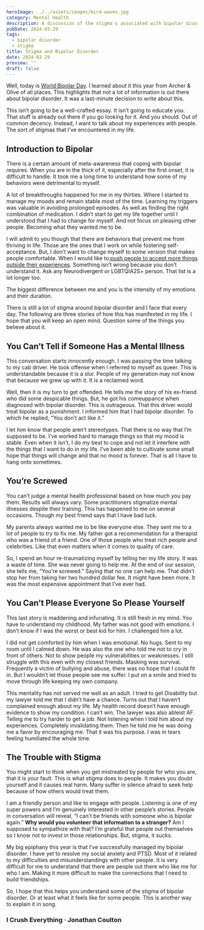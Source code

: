 ```yaml
---
heroImage: ../../assets/images/bird-waves.jpg
category: Mental Health
description: A discussion of the stigma's associated with bipolar disorder.
pubDate: 2024-03-29
tags:
  - bipolar disorder
  - stigma
title: Stigma and Bipolar Disorder
date: 2024-03-29
preview: ''
draft: false
---
```



Well, today is [World Bipolar Day](https://ibpf.org/learn/programs/world-bipolar-day/). I learned about it this year from Archer & Olive of all places. This highlights that not a lot of information is out there about bipolar disorder. It was a last-minute decision to write about this.

This isn’t going to be a well-crafted essay. It isn’t going to educate you. That stuff is already out there if you go looking for it. And you should. Out of common decency. Instead, I want to talk about my experiences with people. The sort of stigmas that I’ve encountered in my life.

## Introduction to Bipolar

There is a certain amount of meta-awareness that coping with bipolar requires. When you are in the thick of it, especially after the first onset, it is difficult to handle. It took me a long time to understand how some of my behaviors were detrimental to myself.

A lot of breakthroughs happened for me in my thirties. Where I started to manage my moods and remain stable most of the time. Learning my triggers was valuable in avoiding prolonged episodes. As well as finding the right combination of medication. I didn’t start to get my life together until I understood that I had to change for myself. And not focus on pleasing other people. Becoming what they wanted me to be.

I will admit to you though that there are behaviors that prevent me from thriving in life. Those are the ones that I work on while fostering self-acceptance. But, I don’t want to change myself to some version that makes people comfortable. When I would like to[ push people to accept more things outside their experiences](https://www.suzza.net/post/humans-are-just-bigger-clumsier-cats/). Something isn’t wrong because you don’t understand it. Ask any Neurodivergent or LGBTQIA2S+ person. That list is a lot longer too.

The biggest difference between me and you is the intensity of my emotions and their duration.

There is still a lot of stigma around bipolar disorder and I face that every day. The following are three stories of how this has manifested in my life. I hope that you will keep an open mind. Question some of the things you believe about it.

## You Can’t Tell if Someone Has a Mental Illness

This conversation starts innocently enough. I was passing the time talking to my cab driver. He took offense when I referred to myself as queer. This is understandable because it is a slur. People of my generation may not know that because we grew up with it. It is a reclaimed word.

Well, then it is my turn to get offended. He tells me the story of his ex-friend who did some despicable things. But, he got his comeuppance when diagnosed with bipolar disorder. This is outrageous. That this driver would treat bipolar as a punishment. I informed him that I had bipolar disorder. To which he replied, “You don’t act like it.”

I let him know that people aren’t stereotypes. That there is no way that I’m supposed to be. I’ve worked hard to manage things so that my mood is stable. Even when it isn’t, I do my best to cope and not let it interfere with the things that I want to do in my life. I’ve been able to cultivate some small hope that things will change and that no mood is forever. That is all I have to hang onto sometimes.

## You’re Screwed

You can’t judge a mental health professional based on how much you pay them. Results will always vary. Some practitioners stigmatize mental illnesses despite their training. This has happened to me on several occasions. Though my best friend says that I have bad luck.

My parents always wanted me to be like everyone else. They sent me to a lot of people to try to fix me. My father got a recommendation for a therapist who was a friend of a friend. One of those people who treat rich people and celebrities. Like that even matters when it comes to quality of care.

So, I spend an hour re-traumatizing myself by telling her my life story. It was a waste of time. She was never going to help me. At the end of our session, she tells me, “You’re screwed.” Saying that no one can help me. That didn’t stop her from taking her two hundred dollar fee. It might have been more. It was the most expensive appointment that I’ve ever had.

## You Can’t Please Everyone So Please Yourself

This last story is maddening and infuriating. It is still fresh in my mind. You have to understand my childhood. My father was not good with emotions. I don’t know if I was the worst or best kid for him. I challenged him a lot.

I did not get comforted by him when I was emotional. No hugs. Sent to my room until I calmed down. He was also the one who told me not to cry in front of others. Not to show people my vulnerabilities or weaknesses. I still struggle with this even with my closest friends. Masking was survival. Frequently a victim of bullying and abuse, there was no hope that I could fit in. But I wouldn’t let those people see me suffer. I put on a smile and tried to move through life keeping my own company.

This mentality has not served me well as an adult. I tried to get Disability but my lawyer told me that I didn’t have a chance. Turns out that I haven’t complained enough about my life. My health record doesn’t have enough evidence to show my condition. I can’t win. The lawyer was also ableist AF. Telling me to try harder to get a job. Not listening when I told him about my experiences. Completely invalidating them. Then he told me he was doing me a favor by encouraging me. That it was his purpose. I was in tears feeling humiliated the whole time.

## The Trouble with Stigma

You might start to think when you get mistreated by people for who you are, that it is your fault. This is what stigma does to people. It makes you doubt yourself and it causes real harm. Many suffer in silence afraid to seek help because of how others would treat them.

I am a friendly person and like to engage with people. Listening is one of my super powers and I’m genuinely interested in other people’s stories. People in conversation will reveal, “I can't be friends with someone who is bipolar again.” **Why would you volunteer that information to a stranger?** Am I supposed to sympathize with that? I’m grateful that people out themselves so I know not to invest in those relationships. But, stigma, it sucks.

My big epiphany this year is that I’ve successfully managed my bipolar disorder. I have yet to resolve my social anxiety and PTSD. Most of it related to my difficulties and misunderstandings with other people. It is very difficult for me to understand that there are people out there who like me for who I am. Making it more difficult to make the connections that I need to build friendships.

So, I hope that this helps you understand some of the stigma of bipolar disorder. Or at least what it feels like for some people. This is another way to explain it in song.

### I Crush Everything · Jonathan Coulton

<YouTube id='https://www.youtube.com/watch?v=Epw406btNTw' />
